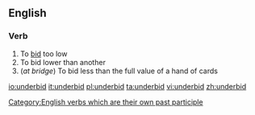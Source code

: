 ==English==
===Verb===
{{en-verb|underbids|underbidding|underbid}}

# To [[bid]] too low
# To bid lower than another
#(''at bridge'') To bid less than the full value of a hand of cards

[[Category:English verbs which are their own past participle]]

[[io:underbid]]
[[it:underbid]]
[[pl:underbid]]
[[ta:underbid]]
[[vi:underbid]]
[[zh:underbid]]